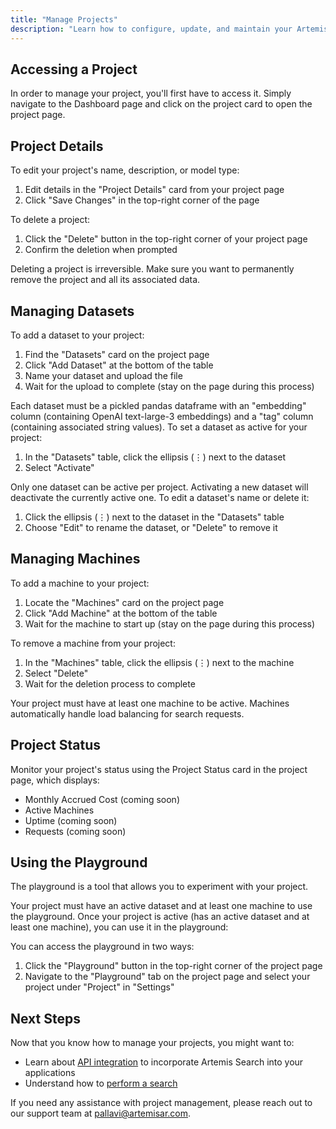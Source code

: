```yaml
---
title: "Manage Projects"
description: "Learn how to configure, update, and maintain your Artemis Search projects"
---
```



## Accessing a Project
In order to manage your project, you'll first have to access it. Simply navigate to the Dashboard page and click on the project card to open the project page.

## Project Details

<Accordion title="Edit Project Details">
  To edit your project's name, description, or model type:

  1. Edit details in the "Project Details" card from your project page
  2. Click "Save Changes" in the top-right corner of the page
</Accordion>

<Accordion title="Delete a Project">

  To delete a project:

  1. Click the "Delete" button in the top-right corner of your project page
  2. Confirm the deletion when prompted
  <Warning>
    Deleting a project is irreversible. Make sure you want to permanently remove the project and all its associated data.
  </Warning>
</Accordion>

## Managing Datasets

<Accordion title="Add a Dataset">
  To add a dataset to your project:

  1. Find the "Datasets" card on the project page
  2. Click "Add Dataset" at the bottom of the table
  3. Name your dataset and upload the file
  4. Wait for the upload to complete (stay on the page during this process)

  <Note>
    Each dataset must be a pickled pandas dataframe with an "embedding" column (containing OpenAI text-large-3 embeddings) and a "tag" column (containing associated string values).
  </Note>
</Accordion>

<Accordion title="Activate a Dataset">
  To set a dataset as active for your project:

  1. In the "Datasets" table, click the ellipsis (⋮) next to the dataset
  2. Select "Activate"

  <Warning>
    Only one dataset can be active per project. Activating a new dataset will deactivate the currently active one.
  </Warning>
</Accordion>

<Accordion title="Edit or Delete a Dataset">
  To edit a dataset's name or delete it:

  1. Click the ellipsis (⋮) next to the dataset in the "Datasets" table
  2. Choose "Edit" to rename the dataset, or "Delete" to remove it
</Accordion>

## Managing Machines

<Accordion title="Add a Machine">
  To add a machine to your project:

  1. Locate the "Machines" card on the project page
  2. Click "Add Machine" at the bottom of the table
  3. Wait for the machine to start up (stay on the page during this process)
</Accordion>

<Accordion title="Delete a Machine">
  To remove a machine from your project:

  1. In the "Machines" table, click the ellipsis (⋮) next to the machine
  2. Select "Delete"
  3. Wait for the deletion process to complete
</Accordion>

<Note>
  Your project must have at least one machine to be active. Machines automatically handle load balancing for search requests.
</Note>

## Project Status

Monitor your project's status using the Project Status card in the project page, which displays:

- Monthly Accrued Cost (coming soon)
- Active Machines
- Uptime (coming soon)
- Requests (coming soon)

## Using the Playground

The playground is a tool that allows you to experiment with your project.

<Warning>
  Your project must have an active dataset and at least one machine to use the playground.
</Warning>
Once your project is active (has an active dataset and at least one machine), you can use it in the playground:

You can access the playground in two ways:

1. Click the "Playground" button in the top-right corner of the project page
2. Navigate to the "Playground" tab on the project page and select your project under "Project" in "Settings"

## Next Steps

Now that you know how to manage your projects, you might want to:

- Learn about [API integration](/api-reference/introduction) to incorporate Artemis Search into your applications
- Understand how to [perform a search](/search/performing-a-search)

If you need any assistance with project management, please reach out to our support team at [pallavi@artemisar.com](mailto:pallavi@artemisar.com).